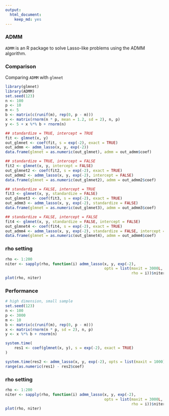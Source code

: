 ```yaml
---
output:
  html_document:
    keep_md: yes
---
```


### ADMM

`ADMM` is an R package to solve Lasso-like problems using the ADMM algorithm.

### Comparison

Comparing `ADMM` with `glmnet`

```r
library(glmnet)
library(ADMM)
set.seed(123)
n <- 100
p <- 10
m <- 5
b <- matrix(c(runif(m), rep(0, p - m)))
x <- matrix(rnorm(n * p, mean = 1.2, sd = 2), n, p)
y <- 5 + x %*% b + rnorm(n)

## standardize = TRUE, intercept = TRUE
fit <- glmnet(x, y)
out_glmnet <- coef(fit, s = exp(-2), exact = TRUE)
out_admm <- admm_lasso(x, y, exp(-2))
data.frame(glmnet = as.numeric(out_glmnet), admm = out_admm$coef)

## standardize = TRUE, intercept = FALSE
fit2 <- glmnet(x, y, intercept = FALSE)
out_glmnet2 <- coef(fit2, s = exp(-2), exact = TRUE)
out_admm2 <- admm_lasso(x, y, exp(-2), intercept = FALSE)
data.frame(glmnet = as.numeric(out_glmnet2), admm = out_admm2$coef)

## standardize = FALSE, intercept = TRUE
fit3 <- glmnet(x, y, standardize = FALSE)
out_glmnet3 <- coef(fit3, s = exp(-2), exact = TRUE)
out_admm3 <- admm_lasso(x, y, exp(-2), standardize = FALSE)
data.frame(glmnet = as.numeric(out_glmnet3), admm = out_admm3$coef)

## standardize = FALSE, intercept = FALSE
fit4 <- glmnet(x, y, standardize = FALSE, intercept = FALSE)
out_glmnet4 <- coef(fit4, s = exp(-2), exact = TRUE)
out_admm4 <- admm_lasso(x, y, exp(-2), standardize = FALSE, intercept = FALSE)
data.frame(glmnet = as.numeric(out_glmnet4), admm = out_admm4$coef)
```

### rho setting

```r
rho <- 1:200
niter <- sapply(rho, function(i) admm_lasso(x, y, exp(-2),
                                            opts = list(maxit = 3000L,
                                                        rho = i))$niter)
plot(rho, niter)
```

### Performance

```r
# high dimension, small sample
set.seed(123)
n <- 100
p <- 3000
m <- 10
b <- matrix(c(runif(m), rep(0, p - m)))
x <- matrix(rnorm(n * p, sd = 2), n, p)
y <- x %*% b + rnorm(n)

system.time(
    res1 <- coef(glmnet(x, y), s = exp(-2), exact = TRUE)
)

system.time(res2 <- admm_lasso(x, y, exp(-2), opts = list(maxit = 1000)))
range(as.numeric(res1) - res2$coef)
```

### rho setting

```r
rho <- 1:200
niter <- sapply(rho, function(i) admm_lasso(x, y, exp(-2),
                                            opts = list(maxit = 3000L,
                                                        rho = i))$niter)
plot(rho, niter)
```
